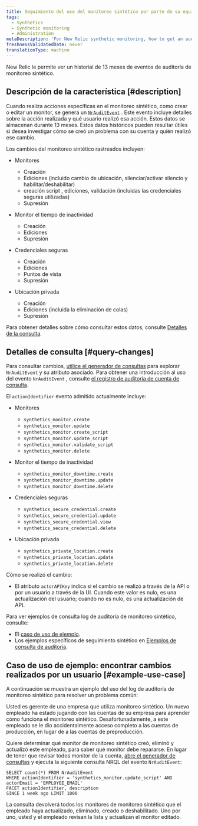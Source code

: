 ```yaml
---
title: Seguimiento del uso del monitoreo sintético por parte de su equipo
tags:
  - Synthetics
  - Synthetic monitoring
  - Administration
metaDescription: 'For New Relic synthetic monitoring, how to get an audit log of changes made to your account.'
freshnessValidatedDate: never
translationType: machine
---
```


New Relic le permite ver un historial de 13 meses de eventos de auditoría de monitoreo sintético.

## Descripción de la característica [#description]

Cuando realiza acciones específicas en el monitoreo sintético, como crear o editar un monitor, se genera un [`NrAuditEvent`](/attribute-dictionary/?event=NrAuditEvent) . Este evento incluye detalles sobre la acción realizada y qué usuario realizó esa acción. Estos datos se almacenan durante 13 meses. Estos datos históricos pueden resultar útiles si desea investigar cómo se creó un problema con su cuenta y quién realizó ese cambio.

Los cambios del monitoreo sintético rastreados incluyen:

* Monitores

  * Creación
  * Ediciones (incluido cambio de ubicación, silenciar/activar silencio y habilitar/deshabilitar)
  * creación script , ediciones, validación (incluidas las credenciales seguras utilizadas)
  * Supresión

* Monitor el tiempo de inactividad

  * Creación
  * Ediciones
  * Supresión

* Credenciales seguras

  * Creación
  * Ediciones
  * Puntos de vista
  * Supresión

* Ubicación privada

  * Creación
  * Ediciones (incluida la eliminación de colas)
  * Supresión

Para obtener detalles sobre cómo consultar estos datos, consulte [Detalles de la consulta](#query-changes).

## Detalles de consulta [#query-changes]

Para consultar cambios, [utilice el generador de consultas](/docs/query-your-data/explore-query-data/query-builder/introduction-query-builder) para explorar `NrAuditEvent` y su atributo asociado. Para obtener una introducción al uso del evento `NrAuditEvent` , consulte [el registro de auditoría de cuenta de consulta](/docs/insights/use-insights-ui/manage-account-data/query-account-audit-logs-nrauditevent).

El `actionIdentifier` evento admitido actualmente incluye:

* Monitores

  * `synthetics_monitor.create`
  * `synthetics_monitor.update`
  * `synthetics_monitor.create_script`
  * `synthetics_monitor.update_script`
  * `synthetics_monitor.validate_script`
  * `synthetics_monitor.delete`

* Monitor el tiempo de inactividad

  * `synthetics_monitor_downtime.create`
  * `synthetics_monitor_downtime.update`
  * `synthetics_monitor_downtime.delete`

* Credenciales seguras

  * `synthetics_secure_credential.create`
  * `synthetics_secure_credential.update`
  * `synthetics_secure_credential.view`
  * `synthetics_secure_credential.delete`

* Ubicación privada

  * `synthetics_private_location.create​`
  * `synthetics_private_location.update​`
  * `synthetics_private_location.delete`

Cómo se realizó el cambio:

* El atributo `actorAPIKey` indica si el cambio se realizó a través de la API o por un usuario a través de la UI. Cuando este valor es nulo, es una actualización del usuario; cuando no es nulo, es una actualización de API.

Para ver ejemplos de consulta log de auditoría de monitoreo sintético, consulte:

* El [caso de uso de ejemplo](#example-use-case).
* Los ejemplos específicos de seguimiento sintético en [Ejemplos de consulta de auditoría](/docs/insights/insights-data-sources/default-data/nrauditevent-default-attributes-examples).

## Caso de uso de ejemplo: encontrar cambios realizados por un usuario [#example-use-case]

A continuación se muestra un ejemplo del uso del log de auditoría de monitoreo sintético para resolver un problema común:

Usted es gerente de una empresa que utiliza monitoreo sintético. Un nuevo empleado ha estado jugando con las cuentas de su empresa para aprender cómo funciona el monitoreo sintético. Desafortunadamente, a este empleado se le dio accidentalmente acceso completo a las cuentas de producción, en lugar de a las cuentas de preproducción.

Quiere determinar qué monitor de monitoreo sintético creó, eliminó y actualizó este empleado, para saber qué monitor debe repararse. En lugar de tener que revisar todos monitor de la cuenta, [abre el generador de consultas](/docs/query-your-data/explore-query-data/query-builder/introduction-query-builder) y ejecuta la siguiente consulta NRQL del evento `NrAuditEvent`:

```
SELECT count(*) FROM NrAuditEvent
WHERE actionIdentifier = 'synthetics_monitor.update_script' AND
actorEmail = 'EMPLOYEE_EMAIL'
FACET actionIdentifier, description
SINCE 1 week ago LIMIT 1000
```

La consulta devolverá todos los monitores de monitoreo sintético que el empleado haya actualizado, eliminado, creado o deshabilitado. Uno por uno, usted y el empleado revisan la lista y actualizan el monitor editado.